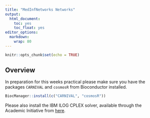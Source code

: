 ```yaml
---
title: "MedInfNetworks Networks"
output:
  html_document:
    toc: yes
    toc_float: yes
editor_options: 
  markdown: 
    wrap: 80
---
```


```r
knitr::opts_chunk$set(echo = TRUE)
```

## Overview

In preparation for this weeks practical please make sure you have the packages `CARNIVAL` and `cosmosR` from Bioconductor installed. 

```r
BiocManager::install(c("CARNIVAL", "cosmosR"))
```


Please also install the IBM ILOG CPLEX solver, available through the Academic Initiative from [here](https://www.ibm.com/products/ilog-cplex-optimization-studio).
